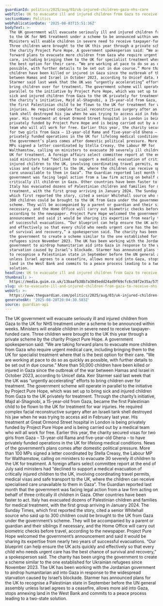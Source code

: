 ```yaml
---
guardianId: politics/2025/aug/03/uk-injured-children-gaza-nhs-care
webTitle: UK to evacuate ill and injured children from Gaza to receive NHS care
sectionName: Politics
webPublicationDate: '2025-08-03T15:51:36Z'
bodyText: >-
  The UK government will evacuate seriously ill and injured children from Gaza
  to the UK for NHS treatment under a scheme to be announced within weeks.
  Ministers will enable children in severe need to receive taxpayer-funded care.
  Three children were brought to the UK this year through a private scheme by
  the charity Project Pure Hope. A government spokesperson said: “We are taking
  forward plans to evacuate more children from Gaza who require urgent medical
  care, including bringing them to the UK for specialist treatment where that is
  the best option for their care. “We are working at pace to do so as quickly as
  possible, with further details to be set out in due course.” More than 50,000
  children have been killed or injured in Gaza since the outbreak of the war
  between Hamas and Israel in October 2023, according to Unicef data. Keir
  Starmer said last week that the UK was “urgently accelerating” efforts to
  bring children over for treatment. The government scheme will operate in
  parallel to the initiative by Project Pure Hope, which was set up to bring
  sick and injured children from Gaza to the UK privately for treatment. Through
  the charity’s initiative, Majd al-Shagnobi, a 15-year-old from Gaza, became
  the first Palestinian child to be flown to the UK for treatment for war
  injuries. He required complex facial reconstructive surgery after an Israeli
  tank shell destroyed his jaw when he was trying to access aid in February last
  year. His treatment at Great Ormond Street hospital in London is being
  privately funded by Project Pure Hope and is being carried out by a medical
  team who will all work for free. Earlier this year, the charity secured visas
  for two girls from Gaza – 13-year-old Rama and five-year-old Ghena – to have
  privately funded operations in the UK for lifelong medical conditions. News of
  the government’s plans comes after domestic political pressure. More than 100
  MPs signed a letter coordinated by Stella Creasy, the Labour MP for
  Walthamstow, calling on ministers to evacuate 30 severely ill children to the
  UK for treatment. A foreign affairs select committee report at the end of July
  said ministers had “declined to support a medical evacuation of critically
  injured children to the UK, involving coordinating travel permits, medical
  visas and safe transport to the UK, where the children can receive specialised
  care unavailable to them in Gaza”. The Guardian reported last month that the
  government was facing legal action from a law firm acting on behalf of three
  critically ill children in Gaza. Other countries have been faster to act.
  Italy has evacuated dozens of Palestinian children and families for medical
  treatment, with the first group arriving in January 2024. The Sunday Times,
  which first reported the story, cited a senior Whitehall source who said up to
  300 children could be brought to the UK from Gaza under the government’s
  scheme. They will be accompanied by a parent or guardian and their siblings if
  necessary, and the Home Office will carry out biometric checks before travel,
  according to the newspaper. Project Pure Hope welcomed the government’s
  announcement and said it would be sharing its expertise from nearly two years
  of successful evacuations. “Our blueprint can help ensure the UK acts quickly
  and effectively so that every child who needs urgent care has the best chance
  of survival and recovery,” a spokesperson said. The charity has been urging
  the government to create a scheme similar to the one established for Ukrainian
  refugees since November 2023. The UK has been working with the Jordanian
  government to airdrop humanitarian aid into Gaza in response to the widespread
  starvation caused by Israel’s blockade. Starmer has announced plans for the UK
  to recognise a Palestinian state in September before the UN general assembly
  unless Israel agrees to a ceasefire, allows more aid into Gaza, stops annexing
  land in the West Bank and commits to a peace process leading to a two-state
  solution.
headline: UK to evacuate ill and injured children from Gaza to receive NHS care
thumbnail: >-
  https://media.guim.co.uk/13baafb38b7a3845edd24ad9f69cfc6c58f2e35a/575_0_4583_3667/500.jpg
slug: uk-to-evacuate-ill-and-injured-children-from-gaza-to-receive-nhs-care
webUrl: >-
  https://www.theguardian.com/politics/2025/aug/03/uk-injured-children-gaza-nhs-care
generatedAt: '2025-08-28T20:04:30.583Z'
source: guardian-api
---
```

The UK government will evacuate seriously ill and injured children from Gaza to the UK for NHS treatment under a scheme to be announced within weeks. Ministers will enable children in severe need to receive taxpayer-funded care. Three children were brought to the UK this year through a private scheme by the charity Project Pure Hope. A government spokesperson said: “We are taking forward plans to evacuate more children from Gaza who require urgent medical care, including bringing them to the UK for specialist treatment where that is the best option for their care. “We are working at pace to do so as quickly as possible, with further details to be set out in due course.” More than 50,000 children have been killed or injured in Gaza since the outbreak of the war between Hamas and Israel in October 2023, according to Unicef data. Keir Starmer said last week that the UK was “urgently accelerating” efforts to bring children over for treatment. The government scheme will operate in parallel to the initiative by Project Pure Hope, which was set up to bring sick and injured children from Gaza to the UK privately for treatment. Through the charity’s initiative, Majd al-Shagnobi, a 15-year-old from Gaza, became the first Palestinian child to be flown to the UK for treatment for war injuries. He required complex facial reconstructive surgery after an Israeli tank shell destroyed his jaw when he was trying to access aid in February last year. His treatment at Great Ormond Street hospital in London is being privately funded by Project Pure Hope and is being carried out by a medical team who will all work for free. Earlier this year, the charity secured visas for two girls from Gaza – 13-year-old Rama and five-year-old Ghena – to have privately funded operations in the UK for lifelong medical conditions. News of the government’s plans comes after domestic political pressure. More than 100 MPs signed a letter coordinated by Stella Creasy, the Labour MP for Walthamstow, calling on ministers to evacuate 30 severely ill children to the UK for treatment. A foreign affairs select committee report at the end of July said ministers had “declined to support a medical evacuation of critically injured children to the UK, involving coordinating travel permits, medical visas and safe transport to the UK, where the children can receive specialised care unavailable to them in Gaza”. The Guardian reported last month that the government was facing legal action from a law firm acting on behalf of three critically ill children in Gaza. Other countries have been faster to act. Italy has evacuated dozens of Palestinian children and families for medical treatment, with the first group arriving in January 2024. The Sunday Times, which first reported the story, cited a senior Whitehall source who said up to 300 children could be brought to the UK from Gaza under the government’s scheme. They will be accompanied by a parent or guardian and their siblings if necessary, and the Home Office will carry out biometric checks before travel, according to the newspaper. Project Pure Hope welcomed the government’s announcement and said it would be sharing its expertise from nearly two years of successful evacuations. “Our blueprint can help ensure the UK acts quickly and effectively so that every child who needs urgent care has the best chance of survival and recovery,” a spokesperson said. The charity has been urging the government to create a scheme similar to the one established for Ukrainian refugees since November 2023. The UK has been working with the Jordanian government to airdrop humanitarian aid into Gaza in response to the widespread starvation caused by Israel’s blockade. Starmer has announced plans for the UK to recognise a Palestinian state in September before the UN general assembly unless Israel agrees to a ceasefire, allows more aid into Gaza, stops annexing land in the West Bank and commits to a peace process leading to a two-state solution.
